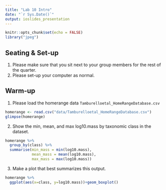 ```yaml
---
title: "Lab 10 Intro"
date: "`r Sys.Date()`"
output: ioslides_presentation
---
```


```r
knitr::opts_chunk$set(echo = FALSE)
library("jpeg")
```

## Seating & Set-up
1. Please make sure that you sit next to your group members for the rest of the quarter.
2. Please set-up your computer as normal.

## Warm-up
1. Please load the homerange data `Tamburelloetal_HomeRangeDatabase.csv`
```r
homerange <- read.csv("data/Tamburelloetal_HomeRangeDatabase.csv")
glimpse(homerange)
```

2. Show the min, mean, and max log10.mass by taxonomic class in the dataset.
```r
homerange %>% 
  group_by(class) %>% 
  summarise(min_mass = min(log10.mass),
            mean_mass = mean(log10.mass),
            max_mass = max(log10.mass))
```

3. Make a plot that best summarizes this output.
```r
homerange %>% 
  ggplot(aes(x=class, y=log10.mass))+geom_boxplot()
```

